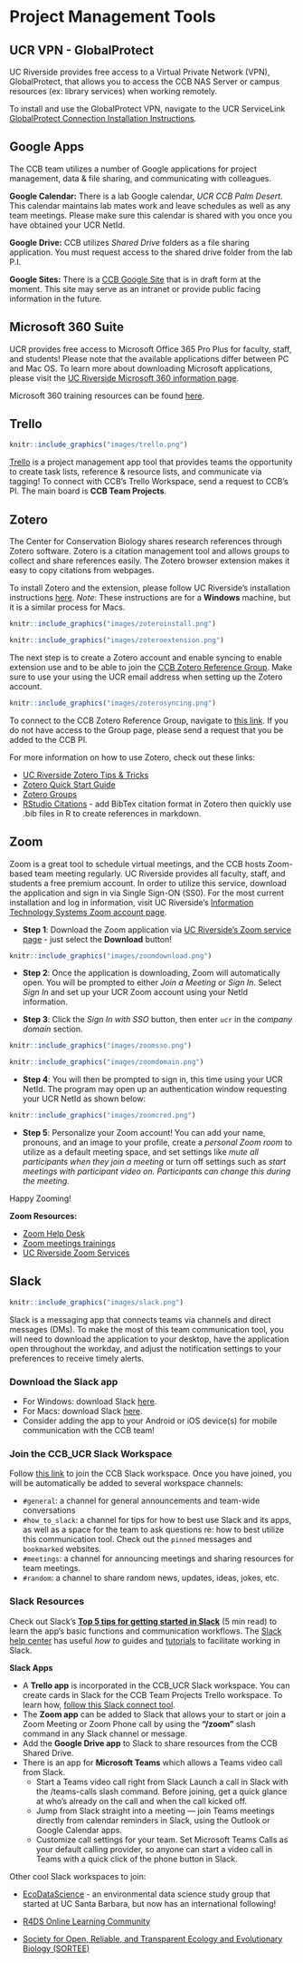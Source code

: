 # Project Management Tools {#projmgmt}

## UCR VPN - GlobalProtect

UC Riverside provides free access to a Virtual Private Network (VPN), GlobalProtect, that allows you to access the CCB NAS Server or campus resources (ex: library services) when working remotely.

To install and use the GlobalProtect VPN, navigate to the UCR ServiceLink [GlobalProtect Connection Installation Instructions](https://ucrsupport.service-now.com/ucr_portal/?id=kb_article&sys_id=8a264d791b5f0c149c0b844fdd4bcb34).

## Google Apps

The CCB team utilizes a number of Google applications for project management, data & file sharing, and communicating with colleagues. 

**Google Calendar:** There is a lab Google calendar, *UCR CCB Palm Desert*. This calendar maintains lab mates work and leave schedules as well as any team meetings. Please make sure this calendar is shared with you once you have obtained your UCR NetId. 

**Google Drive:** CCB utilizes *Shared Drive* folders as a file sharing application. You must request access to the shared drive folder from the lab P.I. 

**Google Sites:** There is a [CCB Google Site](https://sites.google.com/ucr.edu/ccbucr/home) that is in draft form at the moment. This site may serve as an intranet or provide public facing information in the future. 

## Microsoft 360 Suite

UCR provides free access to Microsoft Office 365 Pro Plus for faculty, staff, and students! Please note that the available applications differ between PC and Mac OS. To learn more about downloading Microsoft applications, please visit the 
[UC Riverside Microsoft 360 information page](https://ucrsupport.service-now.com/ucr_portal/?id=kb_article&sys_id=0868da980f602f0086b7c7dce1050ee0). 

Microsoft 360 training resources can be found [here](https://support.microsoft.com/en-us/training).

## Trello

```r

knitr::include_graphics("images/trello.png")
```

[Trello](https://trello.com/en) is a project management app tool that provides teams the opportunity to create task lists, reference & resource lists, and communicate via tagging! To connect with CCB's Trello Workspace, send a request to CCB's PI. The main board is **CCB Team Projects**.


## Zotero

The Center for Conservation Biology shares research references through Zotero software. Zotero is a citation management tool and allows groups to collect and share references easily. The Zotero browser extension makes it easy to copy citations from webpages. 

To install Zotero and the extension, please follow UC Riverside's installation instructions [here](https://guides.lib.ucr.edu/c.php?g=171064). *Note*: These instructions are for a **Windows** machine, but it is a similar process for Macs. 

```r

knitr::include_graphics("images/zoteroinstall.png")
```


```r

knitr::include_graphics("images/zoteroextension.png")
```

The next step is to create a Zotero account and enable syncing to enable extension use and to be able to join the [CCB Zotero Reference Group](https://www.zotero.org/groups/4734848/ccbucr). Make sure to use your using the UCR email address when setting up the Zotero account. 

```r

knitr::include_graphics("images/zoterosyncing.png")
```

To connect to the CCB Zotero Reference Group, navigate to [this link](https://www.zotero.org/groups/4734848/ccbucr). If you do not have access to the Group page, please send a request that you be added to the CCB PI.

For more information on how to use Zotero, check out these links:

- [UC Riverside Zotero Tips & Tricks](https://guides.lib.ucr.edu/c.php?g=171064&p=1126842)
- [Zotero Quick Start Guide](https://www.zotero.org/support/quick_start_guide)
- [Zotero Groups](https://www.zotero.org/support/groups)
- [RStudio Citations](https://www.youtube.com/watch?v=zuuOYjE8m98) - add BibTex citation format in Zotero then quickly use .bib files in R to create references in markdown. 

## Zoom

Zoom is a great tool to schedule virtual meetings, and the CCB hosts Zoom-based team meeting regularly. UC Riverside provides all faculty, staff, and students a free premium account. In order to utilize this service, download the application and sign in via Single Sign-ON (SS0). For the most current installation and log in information, visit UC Riverside's [Information Technology Systems Zoom account page](https://its.ucr.edu/blog/2019/12/17/changes-ucr-zoom-account-access).

- **Step 1**: Download the Zoom application via [UC Riverside's Zoom service page](https://ucr.zoom.us/) - just select the **Download** button!

```r

knitr::include_graphics("images/zoomdownload.png")
```


- **Step 2**: Once the application is downloading, Zoom will automatically open. You will be prompted to either *Join a Meeting* or *Sign In*. Select *Sign In* and set up your UCR Zoom account using your NetId information. 

- **Step 3**: Click the *Sign In with SSO* button, then enter `ucr` in the *company domain* section. 

```r

knitr::include_graphics("images/zoomsso.png")
```

```r

knitr::include_graphics("images/zoomdomain.png")
```

- **Step 4**: You will then be prompted to sign in, this time using your UCR NetId. The program may open up an authentication window requesting your UCR NetId as shown below:

```r

knitr::include_graphics("images/zoomcred.png")
```

- **Step 5**: Personalize your Zoom account! You can add your name, pronouns, and an image to your profile, create a *personal Zoom room* to utilize as a default meeting space, and set settings like *mute all participants when they join a meeting* or turn off settings such as *start meetings with participant video on. Participants can change this during the meeting.*

Happy Zooming! 

**Zoom Resources:**

- [Zoom Help Desk](https://support.zoom.us/hc/en-us)
- [Zoom meetings trainings](https://livetraining.zoom.us/rec/play/6Zx8f-j7qDw3GNeQswSDAPJ-W9S4J6qshiYfqfcNyk20WyIHNFChb7pHZuClKrDVR76R1BxgtMF4txaS?continueMode=true)
- [UC Riverside Zoom Services](https://ucr.zoom.us/)

## Slack

```r

knitr::include_graphics("images/slack.png")
```

Slack is a messaging app that connects teams via channels and direct messages (DMs). To make the most of this team communication tool, you will need to download the application to your desktop, have the application open throughout the workday, and adjust the notification settings to your preferences to receive timely alerts.

### Download the Slack app

- For Windows: download Slack [here](https://slack.com/downloads/windows).
- For Macs: download Slack [here](https://slack.com/downloads/mac).
- Consider adding the app to your Android or iOS device(s) for mobile communication with the CCB team! 

### Join the CCB_UCR Slack Workspace

Follow [this link](https://join.slack.com/t/ccbucr/shared_invite/zt-1dfpaguqs-F4CAPCI4ILMvT0JOcSpnag) to join the CCB Slack workspace. Once you have joined, you will be automatically be added to several workspace channels: 

- `#general`: a channel for general announcements and team-wide conversations
- `#how_to_slack`: a channel for tips for how to best use Slack and its apps, as well as a space for the team to ask questions re: how to best utilize this communication tool. Check out the `pinned` messages and `bookmarked` websites.
- `#meetings`: a channel for announcing meetings and sharing resources for team meetings.
- `#random`: a channel to share random news, updates, ideas, jokes, etc.

### Slack Resources 

Check out Slack's [**Top 5 tips for getting started in Slack**](https://slack.com/intl/en-in/resources/using-slack/top-5-tips-for-getting-started-in-slack) (5 min read) to learn the app's basic functions and communication workflows. The [Slack help center](https://slack.com/help/articles/360059928654-How-to-use-Slack--your-quick-start-guide) has useful *how to* guides and [tutorials](https://slack.com/help/articles/360059976673-Slack-video-tutorials) to facilitate working in Slack. 

**Slack Apps**

- A **Trello app** is incorporated in the CCB_UCR Slack workspace. You can create cards in Slack for the CCB Team Projects Trello workspace. To learn how, [follow this Slack connect tool](https://slack.com/help/articles/231967387-Trello-for-Slack).
- The **Zoom app** can be added to Slack that allows your to start or join a Zoom Meeting or Zoom Phone call by using the **“/zoom”** slash command in any Slack channel or message.
- Add the **Google Drive app** to Slack to share resources from the CCB Shared Drive. 
- There is an app for **Microsoft Teams** which allows a Teams video call from Slack. 
  - Start a Teams video call right from Slack
Launch a call in Slack with the /teams-calls slash command. Before joining, get a quick glance at who’s already on the call and when the call kicked off.
  - Jump from Slack straight into a meeting — join Teams meetings directly from calendar reminders in Slack, using the Outlook or Google Calendar apps.
  - Customize call settings for your team. Set Microsoft Teams Calls as your default calling provider, so anyone can start a video call in Teams with a quick click of the phone button in Slack.

Other cool Slack workspaces to join:

- [EcoDataScience](https://eco-data-science.github.io/) - an environmental data science study group that started at UC Santa Barbara, but now has an international following!

- [R4DS Online Learning Community](https://www.rfordatasci.com)

- [Society for Open, Reliable, and Transparent Ecology and Evolutionary Biology (SORTEE)](https://www.sortee.org)
